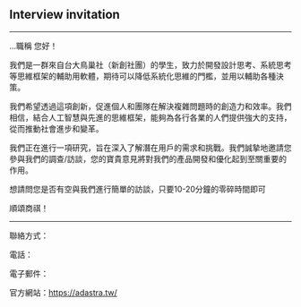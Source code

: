 ## Interview invitation

---
...職稱
您好！

我們是一群來自台大鳥巢社（新創社團）的學生，致力於開發設計思考、系統思考等思維框架的輔助用軟體，期待可以降低系統化思維的門檻，並用以輔助各種決策。

我們希望透過這項創新，促進個人和團隊在解決複雜問題時的創造力和效率。我們相信，結合人工智慧與先進的思維框架，能夠為各行各業的人們提供強大的支持，從而推動社會進步和變革。

我們正在進行一項研究，旨在深入了解潛在用戶的需求和挑戰。我們誠摯地邀請您參與我們的調查/訪談，您的寶貴意見將對我們的產品開發和優化起到至關重要的作用。

想請問您是否有空與我們進行簡單的訪談，只要10-20分鐘的零碎時間即可

順頌商祺！

---

聯絡方式：

電話：

電子郵件：

官方網站：https://adastra.tw/
